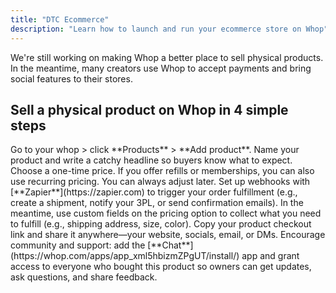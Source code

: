 ```yaml
---
title: "DTC Ecommerce"
description: "Learn how to launch and run your ecommerce store on Whop"
---
```


We're still working on making Whop a better place to sell physical products. In the meantime, many creators use Whop to accept payments and bring social features to their stores.

## Sell a physical product on Whop in 4 simple steps

<Steps>
  <Step title="Create a product for your item" titleSize="h3">
    Go to your whop > click **Products** > **Add product**. Name your product
    and write a catchy headline so buyers know what to expect.
  </Step>
  <Step title="Pick your price" titleSize="h3">
    Choose a one-time price. If you offer refills or memberships, you can also
    use recurring pricing. You can always adjust later.
  </Step>
  <Step title="Set up fulfillment" titleSize="h3">
    Set up webhooks with [**Zapier**](https://zapier.com) to trigger your order
    fulfillment (e.g., create a shipment, notify your 3PL, or send confirmation
    emails). In the meantime, use custom fields on the pricing option to collect
    what you need to fulfill (e.g., shipping address, size, color).
  </Step>
  <Step title="Share your link with buyers" titleSize="h3">
    Copy your product checkout link and share it anywhere—your website, socials,
    email, or DMs.
  </Step>
</Steps>

<Tip>
  Encourage community and support: add the
  [**Chat**](https://whop.com/apps/app_xml5hbizmZPgUT/install/) app and grant
  access to everyone who bought this product so owners can get updates, ask
  questions, and share feedback.
</Tip>
